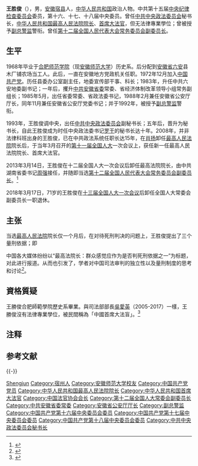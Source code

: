 {{Infobox Officeholder
|name              = 王胜俊
|original_name     = 
|honorific-suffix  = [[中华人民共和国首席大法官|首席大法官]] [[副总警监|副总警监]]
|image             = Voa chinese Wang Shengjun President of China Supreme Court delievers work report 11mar10 300.jpg
|imagesize         = 
|smallimage        = 
|caption           = 2010年最高人民法院院长王胜俊做工作报告
|term              = [[第十二届全国人民代表大会|第十二届全国人民代表大会]]
|office            = [[file:National_Emblem_of_the_People's_Republic_of_China.svg|20px]][[全国人大常委会副委员长|全国人大常委会副委员长]]
|term_start        = 2013年3月14日
|term_end          = 2018年3月17日
|chief             = [[张德江|张德江]]
|term2              = [[第十一届全国人民代表大会|第十一届全国人民代表大会]]
|office2            = {{flagicon|中国}}[[中华人民共和国最高人民法院院长|中华人民共和国最高人民法院院长]]
|term_start2        = 2008年3月
|term_end2          = 2013年3月
|predecessor2       = [[肖扬|肖扬]]
|successor2         = [[周强|周强]]
|office3           = {{CPC}}[[中共中央政法委员会|中央政法委员会秘书长]]
|secretary3        = [[罗干|罗干]]{{to}}[[周永康|周永康]]
|term_start3       = 1998年3月
|term_end3         = 2008年4月
|predecessor3       = [[束怀德|束怀德]]
|successor3         = [[周本顺|周本顺]]
|birth_date        = {{Birth date and age|1946|10|15}}
|birth_place       = {{ROC}}[[安徽|安徽]][[宿县|宿县]]
|death_date        = 
|death_place       = 
|spouse            = 
|party             = {{CPC}}
|children          = 
|alma_mater        = [[安徽师范大学#合肥师范学院时期（1958年6月-1970年1月）|合肥师范学院]]（现[[安徽师范大学|安徽师范大学]]）{{NoteTag|原合肥师范学院于1970年并入安徽师范大学（原安徽工农大学），与现[[合肥师范学院|合肥师范学院]]为两所不同院校。|name=“师大”}}歷史系，沒有法律專業學位
|occupation        = [[官僚|官僚]]
|profession        = 
|signature         = 
|website           = [http://www.npc.gov.cn/npc/fwyzhd/2013-03/14/content_1783274.htm 王胜俊简历]
}}
'''王胜俊'''（{{bd|1946年|10月15日||catIdx=Wang王}}），男，[[安徽|安徽]][[宿县|宿县]]人，[[中华人民共和国|中华人民共和国]]政治人物。中共第十五届[[中央纪律检查委员会|中央纪律检查委员会]]委员，第十六、十七、十八届中央委员。曾任[[中共中央政法委员会|中共中央政法委员会]]秘书长，[[中华人民共和国最高人民法院院长|中华人民共和国最高人民法院院长]]、[[首席大法官|首席大法官]]，但无法律專業學位；曾被授予[[副总警监|副总警监]]警衔。曾任[[第十二届全国人民代表大会常务委员会|第十二届全国人民代表大会常务委员会]][[全国人民代表大会常务委员会副委员长|副委员长]]。

== 生平 ==
1968年毕业于[[安徽师范大学#合肥师范学院时期（1958年6月-1970年1月）|合肥师范学院]]（现[[安徽师范大学|安徽师范大学]]）{{NoteTag|name=“师大”}}历史系。后分配到[[安徽省|安徽省]][[六安|六安]]县木厂铺农场当工人。此后，一直在安徽地方党政机关任职。1972年12月加入[[中国共产党|中国共产党]]。历任县委办公室副主任，地委宣传部干事、科长；1983年，升任中共六安地委副书记；一年后，攫升[[中共安徽省委|中共安徽省委]]常委、省经济体制改革领导小组常务副组长；1985年5月，出任省委常委、省政法委书记，1988年2月兼任安徽省公安厅厅长，同年11月兼任安徽省公安厅党委书记；并于1992年，被授予[[副总警监|副总警监]]警衔。

1993年，王胜俊调中央，出任[[中共中央政法委员会|中共中央政法委员会]]副秘书长；五年后，晋升为秘书长，自此王胜俊成为时任中央政法委书记[[罗干|罗干]]的秘书长达十年。2008年，并非法律科班出身的王胜俊，已在中共政法系统任职长达15年，在[[肖扬|肖扬]]卸任[[中华人民共和国最高人民法院|最高人民法院]]院长后，于当年3月召开的[[第十一届全国人大|第十一届全国人大]]一次会议上，获任新一任最高人民法院院长、首席大法官。

2013年3月14日，王胜俊在十二届全国人大一次会议后卸任最高法院院长，由中共湖南省委书记[[周强|周强]]接任，并随即当选[[第十二届全国人民代表大会常务委员会|第十二届全国人民代表大会常务委员会]][[全国人民代表大会常务委员会副委员长|副委员长]]。<ref>{{cite news|title=第十二届全国人民代表大会常务委员会副委员长 王胜俊|url=http://www.npc.gov.cn/npc/fwyzhd/2013-03/14/content_1783274.htm|newspaper=中国人大网|access-date=2017-08-08|archive-url=https://web.archive.org/web/20170808154602/http://www.npc.gov.cn/npc/fwyzhd/2013-03/14/content_1783274.htm|archive-date=2017-08-08|dead-url=yes}}</ref>

2018年3月17日，71岁的王胜俊在[[十三届全国人大一次会议|十三届全国人大一次会议]]后卸任全国人大常委会副委员长一职退休。

==主张==
当选[[中华人民共和国最高人民法院|最高人民法院]]院长仅一个月后，在对待死刑判决的问题上，王胜俊提出了三个量刑依据；即

{{quote|“一、要以法律的规定为依据；二、要以治安总体状况为依据；三、要以社会和人民群众的感觉为依据。”<ref>{{cite news|title=最高法：群众感觉应作为是否判死刑依据之一|url=http://news.qq.com/a/20080411/000423.htm|newspaper=南方报业网—南方都市报|publisher=腾讯网|date=2008-04-11|accessdate=2017-08-08|archive-date=2017-08-08|archive-url=https://web.archive.org/web/20170808153126/http://news.qq.com/a/20080411/000423.htm|dead-url=no}}</ref>}}

中国各大媒体纷纷以“最高法院长：群众感觉应作为是否判死刑依据之一”为标题，对此进行报道。从而也引发了，学者对中国司法审判的独立性以及量刑制度的思考和讨论<ref>{{cite news|author=陈杰人|title=陈杰人：群众感觉作死刑判决依据并非民意审判|url=http://news.sina.com.cn/pl/2008-04-11/135415337980.shtml|newspaper=浙江在线|publisher=新浪网|date=2008-04-11|accessdate=2008-05-02|archive-date=2008-04-15|archive-url=https://web.archive.org/web/20080415194107/http://news.sina.com.cn/pl/2008-04-11/135415337980.shtml|dead-url=no}}</ref>。

== 資格質疑 ==
王勝俊合肥師範學院歷史系畢業。與司法部部長[[吴爱英|吳愛英]]（2005-2017）一樣，王勝俊沒有法律專業學位，被民間稱為「中國首席大法盲」。<ref>{{Cite web|title=周強將取代「大法盲」|url=http://hk.apple.nextmedia.com/international/art/20121113/18065404|accessdate=2019-08-28|work=Apple Daily 蘋果日報}}</ref>

== 注释 ==
{{NoteFoot}}

== 参考文献 ==
{{Reflist}}

{{-}}
{{start box}}
{{s-legal|prc-cour}}
{{s-before|[[肖扬|肖扬]]}}
{{s-title|[[中华人民共和国最高人民法院院长|中华人民共和国最高人民法院院长]]|2008年3月-2013年3月}}
{{s-after|[[周强|周强]]}}
{{s-ppo|cpc}}
{{s-before|[[束怀德|束怀德]]}}
{{s-title|[[中共中央政法委员会|中共中央政法委员会]]秘书长|1998年3月-2008年4月}} 
{{s-after|[[周本顺|周本顺]]}}
{{s-before|[[]]}}
{{s-title|[[中国共产党安徽省委员会|中国共产党安徽省委员会]]政法委员会书记|1985年5月-1993年2月}} 
{{s-after|[[]]}}
{{s-gov|prc}}
{{s-before|[[张锡_(安徽)|张 锡]]}}
{{s-title|[[安徽省公安厅|安徽省公安厅]]厅长|1988年2月-1992年1月}} 
{{s-after|[[陈瑞鼎|陈瑞鼎]]}}
{{end box}}

{{党和国家领导人/卸任|2018}}
{{全国人大常委会副委员长}}
{{中华人民共和国最高人民法院院长}}
{{Navboxes 
| title  = 王胜俊在[[中国法官协会|中国法官协会]]的职务
| list1  =
{{中国法官协会第四届理事会}}
}}

{{Authority control}}
{{DEFAULTSORT:Wang王}}
[[Category:王姓|Shengjun]]
[[Category:宿州人|Category:宿州人]]
[[Category:安徽师范大学校友|Category:安徽师范大学校友]]
[[Category:中国共产党党员|Category:中国共产党党员]]
[[Category:中华人民共和国最高人民法院院长|Category:中华人民共和国最高人民法院院长]]
[[Category:中华人民共和国首席大法官|Category:中华人民共和国首席大法官]]
[[Category:中国法官协会会长|Category:中国法官协会会长]]
[[Category:第十二届全国人大常委会副委员长|Category:第十二届全国人大常委会副委员长]]
[[Category:中共安徽省委常委|Category:中共安徽省委常委]]
[[Category:安徽省公安厅厅长|Category:安徽省公安厅厅长]]
[[Category:副总警监|Category:副总警监]]
[[Category:中国共产党第十六届中央委员会委员|Category:中国共产党第十六届中央委员会委员]]
[[Category:中国共产党第十七届中央委员会委员|Category:中国共产党第十七届中央委员会委员]]
[[Category:中国共产党第十八届中央委员会委员|Category:中国共产党第十八届中央委员会委员]]
[[Category:中共中央政法委员会秘书长|Category:中共中央政法委员会秘书长]]
